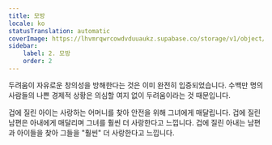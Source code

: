 ```yaml
---
title: 모방
locale: ko
statusTranslation: automatic
coverImage: https://lhvmrqwrcowdvduuaukz.supabase.co/storage/v1/object/public/strapi-uploads/small_cover-educacion-fundamental.webp-2d51a7828a2b1309555be27f7e2a61a0.webp
sidebar:
    label: 2. 모방
    order: 2
---
```

두려움이 자유로운 창의성을 방해한다는 것은 이미 완전히 입증되었습니다. 수백만 명의 사람들의 나쁜 경제적 상황은 의심할 여지 없이 두려움이라는 것 때문입니다.

겁에 질린 아이는 사랑하는 어머니를 찾아 안전을 위해 그녀에게 매달립니다. 겁에 질린 남편은 아내에게 매달리며 그녀를 훨씬 더 사랑한다고 느낍니다. 겁에 질린 아내는 남편과 아이들을 찾아 그들을 "훨씬" 더 사랑한다고 느낍니다.
